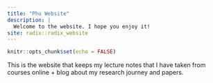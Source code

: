 ```yaml
---
title: "Phu Website"
description: |
  Welcome to the website. I hope you enjoy it!
site: radix::radix_website
---
```


```r
knitr::opts_chunk$set(echo = FALSE)
```

This is the website that keeps my lecture notes that I have taken from courses online + blog about my research journey and papers.


